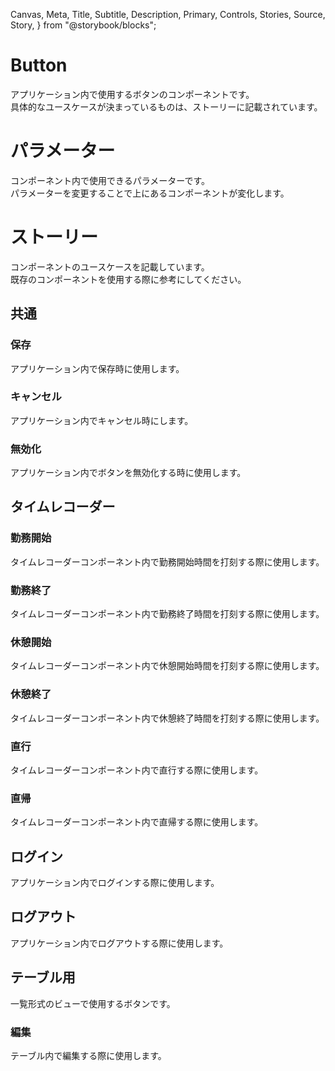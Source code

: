   Canvas,
  Meta,
  Title,
  Subtitle,
  Description,
  Primary,
  Controls,
  Stories,
  Source,
  Story,
} from "@storybook/blocks";


<Meta of={ButtonStories} />

# Button

アプリケーション内で使用するボタンのコンポーネントです。\
具体的なユースケースが決まっているものは、ストーリーに記載されています。

<Primary />

# パラメーター

コンポーネント内で使用できるパラメーターです。\
パラメーターを変更することで上にあるコンポーネントが変化します。

<Controls />

# ストーリー

コンポーネントのユースケースを記載しています。\
既存のコンポーネントを使用する際に参考にしてください。

## 共通

### 保存

アプリケーション内で保存時に使用します。

<Canvas of={ButtonStories.Save} />

### キャンセル

アプリケーション内でキャンセル時にします。

<Canvas of={ButtonStories.Cancel} />

### 無効化

アプリケーション内でボタンを無効化する時に使用します。

<Canvas of={ButtonStories.Disabled} />

## タイムレコーダー

### 勤務開始

タイムレコーダーコンポーネント内で勤務開始時間を打刻する際に使用します。

<Canvas of={ButtonStories.ClockIn} />

### 勤務終了

タイムレコーダーコンポーネント内で勤務終了時間を打刻する際に使用します。

<Canvas of={ButtonStories.ClockOut} />

### 休憩開始

タイムレコーダーコンポーネント内で休憩開始時間を打刻する際に使用します。

<Canvas of={ButtonStories.RestStart} />

### 休憩終了

タイムレコーダーコンポーネント内で休憩終了時間を打刻する際に使用します。

<Canvas of={ButtonStories.RestEnd} />

### 直行

タイムレコーダーコンポーネント内で直行する際に使用します。

<Canvas of={ButtonStories.GoDirectly} />

### 直帰

タイムレコーダーコンポーネント内で直帰する際に使用します。

<Canvas of={ButtonStories.ReturnDirectly} />

## ログイン

アプリケーション内でログインする際に使用します。

<Canvas of={ButtonStories.Login} />

## ログアウト

アプリケーション内でログアウトする際に使用します。

<Canvas of={ButtonStories.Logout} />

## テーブル用

一覧形式のビューで使用するボタンです。

### 編集

テーブル内で編集する際に使用します。

<Canvas of={ButtonStories.EditSmall} />
